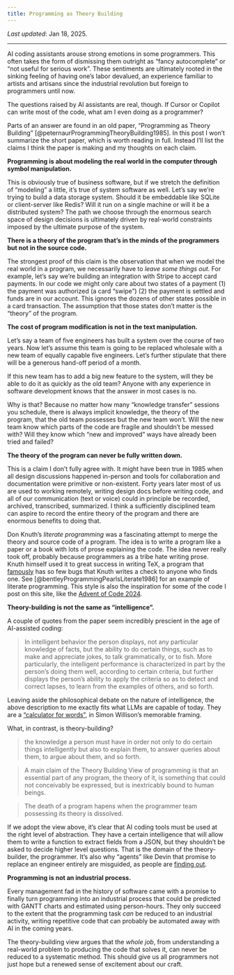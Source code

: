 ```yaml
---
title: Programming as Theory Building
---
```


_Last updated_: Jan 18, 2025.

---

AI coding assistants arouse strong emotions in some programmers. This often takes the form of dismissing them outright as “fancy autocomplete” or “not useful for serious work”. These sentiments are ultimately rooted in the sinking feeling of having one’s labor devalued, an experience familiar to artists and artisans since the industrial revolution but foreign to programmers until now.

The questions raised by AI assistants are real, though. If Cursor or Copilot can write most of the code, what am I even doing as a programmer?

Parts of an answer are found in an old paper, “Programming as Theory Building” [@peternaurProgrammingTheoryBuilding1985]. In this post I won't summarize the short paper, which is worth reading in full. Instead I'll list the claims I think the paper is making and my thoughts on each claim.

**Programming is about modeling the real world in the computer through symbol manipulation.**

This is obviously true of business software, but if we stretch the definition of "modeling" a little, it's true of system software as well. Let's say we're trying to build a data storage system. Should it be embeddable like SQLite or client-server like Redis? Will it run on a single machine or will it be a distributed system? The path we choose through the enormous search space of design decisions is ultimately driven by real-world constraints imposed by the ultimate purpose of the system.

**There is a theory of the program that’s in the minds of the programmers but not in the source code.**

The strongest proof of this claim is the observation that when we model the real world in a program, we necessarily have to _leave some things out_. For example, let's say we're building an integration with Stripe to accept card payments. In our code we might only care about two states of a payment (1) the payment was authorized (a card "swipe") (2) the payment is settled and funds are in our account. This ignores the dozens of other states possible in a card transaction. The assumption that those states don't matter is the "theory" of the program.

**The cost of program modification is not in the text manipulation.**

Let's say a team of five engineers has built a system over the course of two years. Now let's assume this team is going to be replaced wholesale with a new team of equally capable five engineers. Let's further stipulate that there will be a generous hand-off period of a month.

If this new team has to add a big new feature to the system, will they be able to do it as quickly as the old team? Anyone with any experience in software development knows that the answer in most cases is no.

Why is that? Because no matter how many "knowledge transfer" sessions you schedule, there is always implicit knowledge, the theory of the program, that the old team possesses but the new team won't. Will the new team know which parts of the code are fragile and shouldn't be messed with? Will they know which "new and improved" ways have already been tried and failed?

**The theory of the program can never be fully written down.**

This is a claim I don't fully agree with. It might have been true in 1985 when all design discussions happened in-person and tools for collaboration and documentation were primitive or non-existent. Forty years later most of us are used to working remotely, writing design docs before writing code, and all of our communication (text or voice) could in principle be recorded, archived, transcribed, summarized. I think a sufficiently disciplined team can aspire to record the entire theory of the program and there are enormous benefits to doing that.

::: {.callout-note}

Don Knuth's _literate programming_ was a fascinating attempt to merge the theory and source code of a program. The idea is to write a program like a paper or a book with lots of prose explaining the code. The idea never really took off, probably because programmers as a tribe hate writing prose. Knuth himself used it to great success in writing TeX, a program that [famously](https://tug.org/whatis.html) has so few bugs that Knuth writes a check to anyone who finds one. See [@bentleyProgrammingPearlsLiterate1986] for an example of literate programming. This style is also the inspiration for some of the code I post on this site, like the [Advent of Code 2024](/programs-for-humans/advent-of-code-2024.qmd).

:::

**Theory-building is not the same as "intelligence".**

A couple of quotes from the paper seem incredibly prescient in the age of AI-assisted coding:

>  In intelligent behavior the person displays, not any particular knowledge of facts, but the ability to do certain things, such as to make and appreciate jokes, to talk grammatically, or to fish. More particularly, the intelligent performance is characterized in part by the person's doing them well, according to certain criteria, but further displays the person's ability to apply the criteria so as to detect and correct lapses, to learn from the examples of others, and so forth.

Leaving aside the philosophical debate on the nature of intelligence, the above description to me exactly fits what LLMs are capable of today. They are a ["calculator for words"](https://simonwillison.net/2023/Apr/2/calculator-for-words/), in Simon Willison's memorable framing.

What, in contrast, is theory-building?

> the knowledge a person must have in order not only to do certain things intelligently but also to explain them, to answer queries about them, to argue about them, and so forth.

> A main claim of the Theory Building View of programming is that an essential part of any program, the theory of it, is something that could not conceivably be expressed, but is inextricably bound to human beings.

> The death of a program hapens when the programmer team possessing its theory is dissolved.

If we adopt the view above, it's clear that AI coding tools must be used at the right level of abstraction. They have a certain intelligence that will allow them to write a function to extract fields from a JSON, but they shouldn't be asked to decide higher level questions. That is the domain of the theory-builder, the programmer. It's also why "agents" like Devin that promise to replace an engineer entirely are misguided, as people are [finding out](https://www.answer.ai/posts/2025-01-08-devin.html).

**Programming is not an industrial process.**

Every management fad in the history of software came with a promise to finally turn programming into an industrial process that could be predicted with GANTT charts and estimated using person-hours. They only succeed to the extent that the programming task _can_ be reduced to an industrial activity, writing repetitive code that can probably be automated away with AI in the coming years.

The theory-building view argues that the _whole job_, from understanding a real-world problem to producing the code that solves it, can never be reduced to a systematic method. This should give us all programmers not just hope but a renewed sense of excitement about our craft.


